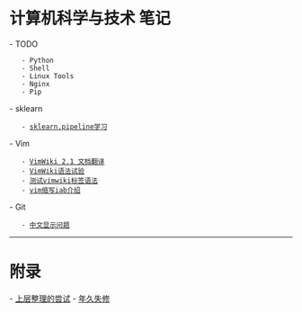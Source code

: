 = 计算机科学与技术 笔记 =

- TODO
    - Python
    - Shell
    - Linux Tools
    - Nginx
    - Pip
- sklearn
    - [[sklearn.pipeline学习]]
- Vim
    - [[VimWiki 2.1 文档翻译]]
    - [[VimWiki语法试验]]
    - [[测试vimwiki标签语法]]
    - [[https://blog.csdn.net/lalor/article/details/7288553|vim缩写iab介绍]]
- Git
    - [[http://xstarcd.github.io/wiki/shell/git_chinese.html|中文显示问题]]

----

= 附录 =
- [[上层整理的尝试]]
- [[年久失修]]
